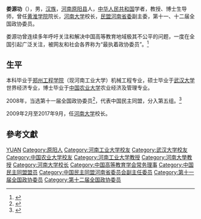 '''娄源功'''（{{bd|1957年||}}），男，[[汉族|汉族]]，[[河南|河南]][[原阳县|原阳县]]人，[[中华人民共和国|中华人民共和国]]学者，教授、博士生导师，曾任[[黄淮学院|黄淮学院]]院长，[[河南大学|河南大学]]校长，[[民盟河南省委|民盟河南省委]]副主委，第十一、十二届全国政协委员。

娄源功曾连续多年呼吁关注和解决中国高等教育地域极其不公平的问题，一度在全国引起广泛关注，被网友和社会各界称为“最执着政协委员”。<ref>{{Cite web|title=“最执着政协委员”娄源功为什么连续10年“死磕”教育公平|url=http://china.chinadaily.com.cn/2017-03/02/content_28413169.htm|accessdate=|work=中国青年网|archive-date=2017-11-13|archive-url=https://web.archive.org/web/20171113222456/http://china.chinadaily.com.cn/2017-03/02/content_28413169.htm|dead-url=no}}</ref>

== 生平 ==
本科毕业于[[郑州工程学院|郑州工程学院]]（现河南工业大学）机械工程专业，硕士毕业于[[武汉大学|武汉大学]]世界经济专业，博士毕业于[[中国农业大学|中国农业大学]]农业经济及管理专业。

2008年，当选第十一届全国政协委员<ref>{{cite news|title=第十一届全国政协委员名单|url=http://www.indaa.com.cn/zt/2009qglh/zxzs/200903/t20090303_127573.html|accessdate=2013-04-09|newspaper=新华社北京1月25日电 中国人民政治协商会议第十一届全国委员会委员名单(共2237人，2008年1月25日政协第十届全国委员会常务委员会第二十次会议通过)|date=2008年1月25日|deadurl=yes|archiveurl=https://web.archive.org/web/20130928014403/http://www.indaa.com.cn/zt/2009qglh/zxzs/200903/t20090303_127573.html|archivedate=2013年9月28日}}</ref>，代表中国民主同盟，分入第五组。<ref>{{cite news|title=全国政协信息-娄源功|url=http://www.cppcc.gov.cn/CMS/wylibary/showJcwyxtInfoWylibary.action?tabJcwyxt.guid=11W0001970&wytype=wjwy|accessdate=2013-04-11|newspaper=全国政协委员会|archive-date=2017-11-13|archive-url=https://web.archive.org/web/20171113222218/http://www.cppcc.gov.cn/CMS/wylibary/showJcwyxtInfoWylibary.action?tabJcwyxt.guid=11W0001970&wytype=wjwy|dead-url=no}}</ref>

2009年2月至2017年9月，任[[河南大学|河南大学]]校长。

== 參考文獻 ==
{{reflist}}

{{Navboxes
| title  = 娄源功在[[中国高等教育学会|中国高等教育学会]]的职务
| list1  =
{{中国高等教育学会第七届理事会}}
}}

{{Authority control}}
{{DEFAULTSORT:LOU娄}}
[[Category:娄姓|YUAN]]
[[Category:原阳人|Category:原阳人]]
[[Category:河南工业大学校友|Category:河南工业大学校友]]
[[Category:武汉大学校友|Category:武汉大学校友]]
[[Category:中国农业大学校友|Category:中国农业大学校友]]
[[Category:河南工业大学教授|Category:河南工业大学教授]]
[[Category:河南大學教授|Category:河南大學教授]]
[[Category:河南大学校长|Category:河南大学校长]]
[[Category:中国高等教育学会常务理事|Category:中国高等教育学会常务理事]]
[[Category:中国民主同盟盟员|Category:中国民主同盟盟员]]
[[Category:中国民主同盟河南省委员会副主任委员|Category:中国民主同盟河南省委员会副主任委员]]
[[Category:第十一届全国政协委员|Category:第十一届全国政协委员]]
[[Category:第十二届全国政协委员|Category:第十二届全国政协委员]]